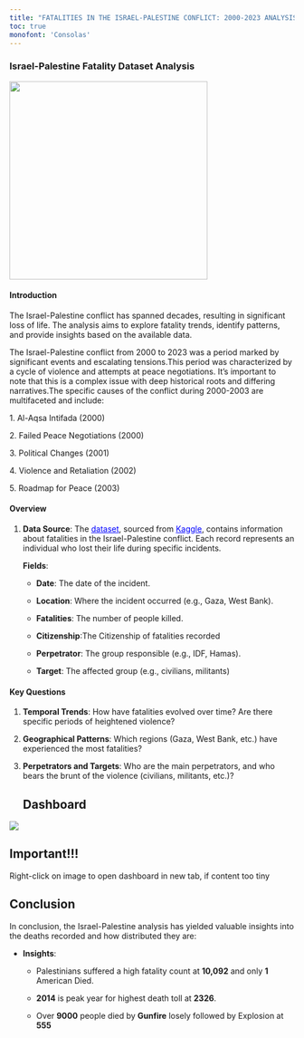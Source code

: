 ```yaml
---
title: "FATALITIES IN THE ISRAEL-PALESTINE CONFLICT: 2000-2023 ANALYSIS"
toc: true
monofont: 'Consolas'
---
```


### Israel-Palestine Fatality Dataset Analysis

![](ISRPAL FATALITIES PAGE.png){width="350"}

#### Introduction

The Israel-Palestine conflict has spanned decades, resulting in significant loss of life. The analysis aims to explore fatality trends, identify patterns, and provide insights based on the available data.

The Israel-Palestine conflict from 2000 to 2023 was a period marked by significant events and escalating tensions.This period was characterized by a cycle of violence and attempts at peace negotiations. It’s important to note that this is a complex issue with deep historical roots and differing narratives.The specific causes of the conflict during 2000-2003 are multifaceted and include:

1\. Al-Aqsa Intifada (2000)

2\. Failed Peace Negotiations (2000)

3\. Political Changes (2001)

4\. Violence and Retaliation (2002)

5\. Roadmap for Peace (2003)

#### Overview

1.  **Data Source**: The [dataset](https://www.kaggle.com/datasets/willianoliveiragibin/fatalities-in-the-israeli-palestinian){style="color:blue;"}, sourced from [Kaggle](https://www.kaggle.com/datasets/willianoliveiragibin/fatalities-in-the-israeli-palestinian){style="color:blue;"}, contains information about fatalities in the Israel-Palestine conflict. Each record represents an individual who lost their life during specific incidents.

    **Fields**:

    -   **Date**: The date of the incident.

    -   **Location**: Where the incident occurred (e.g., Gaza, West Bank).

    -   **Fatalities**: The number of people killed.

    -   **Citizenship**:The Citizenship of fatalities recorded

    -   **Perpetrator**: The group responsible (e.g., IDF, Hamas).

    -   **Target**: The affected group (e.g., civilians, militants)

#### Key Questions

1.  **Temporal Trends**: How have fatalities evolved over time? Are there specific periods of heightened violence?

2.  **Geographical Patterns**: Which regions (Gaza, West Bank, etc.) have experienced the most fatalities?

3.  **Perpetrators and Targets**: Who are the main perpetrators, and who bears the brunt of the violence (civilians, militants, etc.)?

    ## Dashboard

![](ISRPAL DASHBOARD.png)

::: callout-important
## Important!!!

Right-click on image to open dashboard in new tab, if content too tiny
:::

## Conclusion

In conclusion, the Israel-Palestine analysis has yielded valuable insights into the deaths recorded and how distributed they are:

-   **Insights**:

    -   Palestinians suffered a high fatality count at **10,092** and only **1** American Died.

    -   **2014** is peak year for highest death toll at **2326**.

    -   Over **9000** people died by **Gunfire** losely followed by Explosion at **555**

